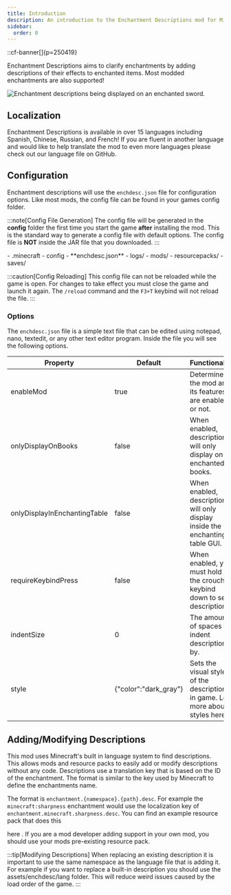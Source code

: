 ```yaml
---
title: Introduction
description: An introduction to the Enchantment Descriptions mod for Minecraft.
sidebar:
  order: 0
---
```


::cf-banner[]{p=250419}

Enchantment Descriptions aims to clarify enchantments by adding descriptions of their effects to enchanted items. Most
modded enchantments are also supported!

![Enchantment descriptions being displayed on an enchanted sword.](https://docs.darkhax.net/assets/enchantment_descriptions/enchanted_item.png)

## Localization
Enchantment Descriptions is available in over 15 languages including Spanish, Chinese, Russian, and French! If you are
fluent in another language and would like to help translate the mod to even more languages please check out our language
file on <Link ref="https://github.com/Darkhax-Minecraft/Enchantment-Descriptions/blob/1.20.1/common/src/main/resources/assets/enchdesc/lang/en_us.json">GitHub</Link>.

## Configuration
Enchantment descriptions will use the `enchdesc.json` file for configuration options. Like most mods, the config file
can be found in your games config folder.

:::note[Config File Generation]
The config file will be generated in the **config** folder the first time you start the game **after** installing the
mod. This is the standard way to generate a config file with default options. The config file is **NOT** inside the JAR
file that you downloaded.
:::

<FileTree>
    - .minecraft
      - config
        - **enchdesc.json**
      - logs/
      - mods/
      - resourcepacks/
      - saves/
</FileTree>

:::caution[Config Reloading]
This config file can not be reloaded while the game is open. For changes to take effect you must close the game and
launch it again. The `/reload` command and the `F3+T` keybind will not reload the file.
:::

### Options
The `enchdesc.json` file is a simple text file that can be edited using notepad, nano, textedit, or any other text
editor program. Inside the file you will see the following options.

| Property                     | Default                 | Functionality                                                                                                           |
|------------------------------|-------------------------|-------------------------------------------------------------------------------------------------------------------------|
| enableMod                    | true                    | Determines if the mod and its features are enabled or not.                                                              |
| onlyDisplayOnBooks           | false                   | When enabled, descriptions will only display on enchanted books.                                                        |
| onlyDisplayInEnchantingTable | false                   | When enabled, descriptions will only display inside the enchanting table GUI.                                           |
| requireKeybindPress          | false                   | When enabled, you must hold the crouch keybind down to see descriptions.                                                |
| indentSize                   | 0                       | The amount of spaces to indent descriptions by.                                                                         |
| style                        | \{"color":"dark_gray"\} | Sets the visual style of the description in game. Lear more about styles <Link ref="/minecraft/text/style">here</Link>. |

## Adding/Modifying Descriptions
This mod uses Minecraft's built in language system to find descriptions. This allows mods and resource packs to easily
add or modify descriptions without any code. Descriptions use a translation key that is based on the ID of the
enchantment. The format is similar to the key used by Minecraft to define the enchantments name.

The format is `enchantment.{namespace}.{path}.desc`. For example the `minecraft:sharpness` enchantment would use the
localization key of `enchantment.minecraft.sharpness.desc`. You can find an example resource pack that does this
<Link ref="https://docs.darkhax.net/assets/enchantment_descriptions/Enchantment-Descriptions-Examples-1.0.0.zip">here</Link>
. If you are a mod developer adding support in your own mod, you should use your mods pre-existing resource pack.

:::tip[Modifying Descriptions]
When replacing an existing description it is important to use the same namespace as the language file that is adding it.
For example if you want to replace a built-in description you should use the assets/enchdesc/lang folder. This will
reduce weird issues caused by the load order of the game.
:::